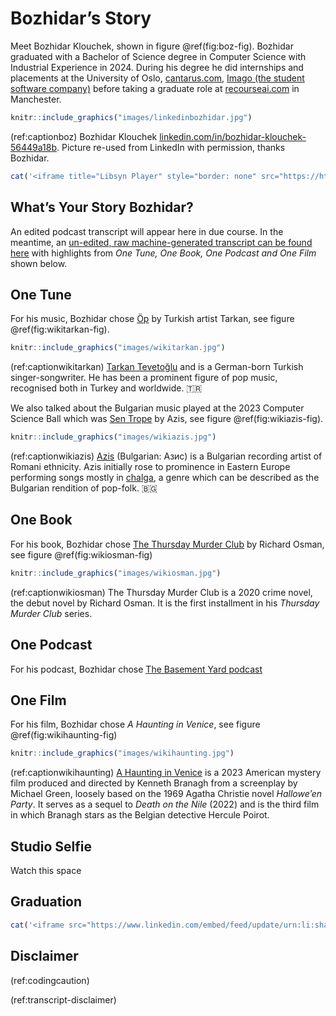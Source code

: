 # Bozhidar's Story {#bozhidar}

Meet Bozhidar Klouchek, shown in figure \@ref(fig:boz-fig). Bozhidar graduated with a Bachelor of Science degree in Computer Science with Industrial Experience in 2024. During his degree he did internships and placements at the University of Oslo, [cantarus.com](https://www.cantarus.com/), [Imago (the student software company)](https://imago.cs.manchester.ac.uk/) before taking a graduate role at [recourseai.com](https://www.recourseai.com/) in Manchester. 

```r
knitr::include_graphics("images/linkedinbozhidar.jpg")
```
(ref:captionboz) Bozhidar Klouchek [linkedin.com/in/bozhidar-klouchek-56449a18b](https://www.linkedin.com/in/bozhidar-klouchek-56449a18b/). Picture re-used from LinkedIn with permission, thanks Bozhidar.

```r
cat('<iframe title="Libsyn Player" style="border: none" src="https://html5-player.libsyn.com/embed/episode/id/32382377/height/90/theme/custom/thumbnail/yes/direction/forward/render-playlist/no/custom-color/000000/" height="90" width="100%" scrolling="no"  allowfullscreen="" webkitallowfullscreen="true" mozallowfullscreen="true" allowfullscreen="true" msallowfullscreen="true" style="border: none;"></iframe>')
```

## What's Your Story Bozhidar? {#boz-story}



An edited podcast transcript will appear here in due course. In the meantime, an [un-edited, raw machine-generated transcript can be found here](https://github.com/dullhunk/cdyf/blob/master/raw-transcript-bozhidar.md) with highlights from *One Tune, One Book, One Podcast and One Film* shown below.


## One Tune {#boz-tune}

For his music, Bozhidar chose [Öp](https://www.youtube.com/watch?v=QNoC_mVojhc) by Turkish artist Tarkan, see figure \@ref(fig:wikitarkan-fig).

```r
knitr::include_graphics("images/wikitarkan.jpg")
```

(ref:captionwikitarkan) [Tarkan Tevetoğlu](https://en.wikipedia.org/wiki/Tarkan_(singer)) and is a German-born Turkish singer-songwriter. He has been a prominent figure of pop music, recognised both in Turkey and worldwide. 🇹🇷



We also talked about the Bulgarian music played at the 2023 Computer Science Ball which was [Sen Trope](https://www.youtube.com/watch?v=BplsGX5eLLo) by Azis, see figure \@ref(fig:wikiazis-fig).

```r
knitr::include_graphics("images/wikiazis.jpg")
```


(ref:captionwikiazis) [Azis](https://en.wikipedia.org/wiki/Azis) (Bulgarian: Азис) is a Bulgarian recording artist of Romani ethnicity. Azis initially rose to prominence in Eastern Europe performing songs mostly in [chalga](https://en.wikipedia.org/wiki/Chalga), a genre which can be described as the Bulgarian rendition of pop-folk. 🇧🇬



## One Book {#boz-book}

For his book, Bozhidar chose [The Thursday Murder Club](https://en.wikipedia.org/wiki/The_Thursday_Murder_Club) by Richard Osman, see figure \@ref(fig:wikiosman-fig)

```r
knitr::include_graphics("images/wikiosman.jpg")
```

(ref:captionwikiosman) The Thursday Murder Club is a 2020 crime novel, the debut novel by Richard Osman. It is the first installment in his *Thursday Murder Club* series.

## One Podcast {#boz-podcast}

For his podcast, Bozhidar chose [The Basement Yard podcast](https://www.youtube.com/channel/UC_a6c3KLo9reMOqn2pbvMqg)

## One Film {#boz-film}

For his film, Bozhidar chose *A Haunting in Venice*, see figure \@ref(fig:wikihaunting-fig)

```r
knitr::include_graphics("images/wikihaunting.jpg")
```

(ref:captionwikihaunting) [A Haunting in Venice](https://en.wikipedia.org/wiki/A_Haunting_in_Venice) is a 2023 American mystery film produced and directed by Kenneth Branagh from a screenplay by Michael Green, loosely based on the 1969 Agatha Christie novel *Hallowe'en Party*. It serves as a sequel to *Death on the Nile* (2022) and is the third film in which Branagh stars as the Belgian detective Hercule Poirot. 

## Studio Selfie {#boz-selfie}

Watch this space

## Graduation {#boz-graduation}

```r
cat('<iframe src="https://www.linkedin.com/embed/feed/update/urn:li:share:7222190262943420416" height="1319" width="504" frameborder="0" allowfullscreen="" title="Embedded post"></iframe>')
```


## Disclaimer  


::: {.rmdcaution}

(ref:codingcaution)

(ref:transcript-disclaimer)  

:::
